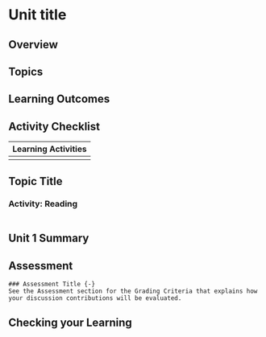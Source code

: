 # Unit title

## Overview {-}


##  Topics{-}



##  Learning Outcomes{-}



##  Activity Checklist{-}


|Learning Activities|
|---|
|   |



## Topic Title



###  Activity: Reading

```block


```



## Unit 1 Summary{-}


##  Assessment{-}
```block
### Assessment Title {-}
See the Assessment section for the Grading Criteria that explains how your discussion contributions will be evaluated.
```

##  Checking your Learning{-}
```block
 
```
